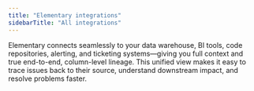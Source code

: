 ```yaml
---
title: "Elementary integrations"
sidebarTitle: "All integrations"
---
```





Elementary connects seamlessly to your data warehouse, BI tools, code repositories, alerting, and ticketing systems—giving you full context and true end-to-end, column-level lineage. This unified view makes it easy to trace issues back to their source, understand downstream impact, and resolve problems faster.

<CloudIntegrationsCards />
